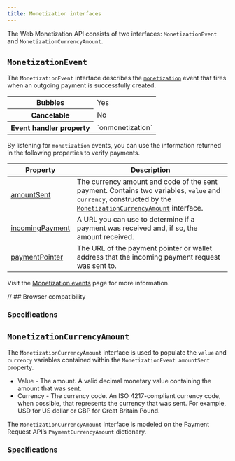 ```yaml
---
title: Monetization interfaces
---
```



<Badge
  text='Web Monetization API'
  variant='tip'
  style='position: relative; top:-30px;'
/>

The Web Monetization API consists of two interfaces: `MonetizationEvent` and `MonetizationCurrencyAmount`.

## `MonetizationEvent`

The `MonetizationEvent` interface describes the [`monetization`](/developers/events) event that fires when an outgoing payment is successfully created.

<table>
  <tr>
    <th>Bubbles</th>
    <td>Yes</td>
  </tr>
  <tr>
    <th>Cancelable</th>
    <td>No</td>
  </tr>
  <tr>
    <th>Event handler property</th>
    <td>`onmonetization`</td>
  </tr>
</table>

By listening for `monetization` events, you can use the information returned in the following properties to verify payments.

| Property | Description |
| - | - |
| [amountSent](/developers/events#amountsent) | The currency amount and code of the sent payment. Contains two variables, `value` and `currency`, constructed by the [`MonetizationCurrencyAmount`](#monetizationcurrencyamount) interface. |
| [incomingPayment](/developers/events#incomingpayment) | A URL you can use to determine if a payment was received and, if so, the amount received. |
| [paymentPointer](/developers/events#paymentpointer) | The URL of the payment pointer or wallet address that the incoming payment request was sent to. |

Visit the [Monetization events](/developers/events) page for more information.

<Hidden>

// ## Browser compatibility

<BrowserCompat json={data} />

</Hidden>

### Specifications

<Specification anchor='monetizationevent-interface' />

## `MonetizationCurrencyAmount`

The `MonetizationCurrencyAmount` interface is used to populate the `value` and `currency` variables contained within the `MonetizationEvent amountSent` property.

- Value - The amount. A valid decimal monetary value containing the amount that was sent.
- Currency - The currency code. An ISO 4217-compliant currency code, when possible, that represents the currency that was sent. For example, USD for US dollar or GBP for Great Britain Pound.

The `MonetizationCurrencyAmount` interface is modeled on the Payment Request API’s <LinkOut href="https://www.w3.org/TR/payment-request/#paymentcurrencyamount-dictionary">`PaymentCurrencyAmount`</LinkOut> dictionary.

### Specifications

<Specification anchor='monetizationcurrencyamount-interface' />
